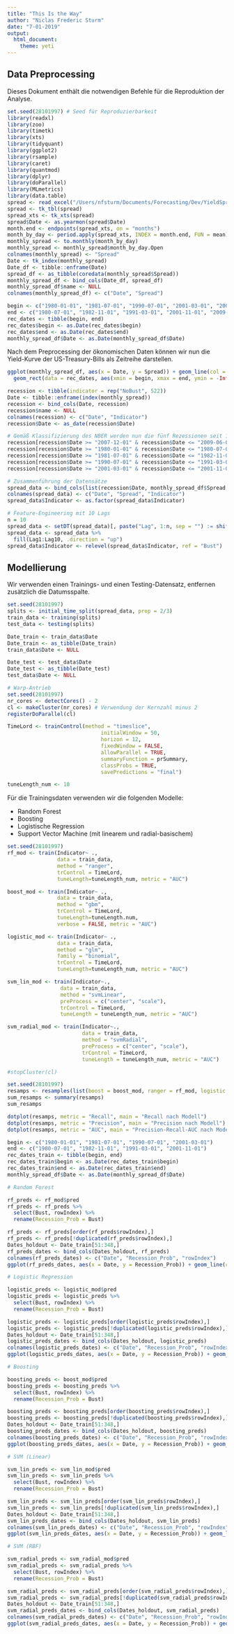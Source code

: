 ```yaml
---
title: "This Is the Way"
author: "Niclas Frederic Sturm"
date: "7-01-2019"
output:
  html_document:
    theme: yeti
---
```


## Data Preprocessing

Dieses Dokument enthält die notwendigen Befehle für die Reproduktion der Analyse. 

```r
set.seed(28101997) # Seed für Reproduzierbarkeit
library(readxl)
library(zoo)
library(timetk)
library(xts)
library(tidyquant)
library(ggplot2)
library(rsample)
library(caret)
library(quantmod)
library(dplyr)
library(doParallel)
library(MLmetrics)
library(data.table)
spread <- read_excel("/Users/nfsturm/Documents/Forecasting/Dev/YieldSpread.xls", range = "A12:B11353", col_names = c("Date", "Spread"))
spread <- tk_tbl(spread)
spread_xts <- tk_xts(spread)
spread$Date <- as.yearmon(spread$Date)
month.end <- endpoints(spread_xts, on = "months")
month_by_day <- period.apply(spread_xts, INDEX = month.end, FUN = mean)
monthly_spread <- to.monthly(month_by_day)
monthly_spread <- monthly_spread$month_by_day.Open
colnames(monthly_spread) <- "Spread"
Date <- tk_index(monthly_spread)
Date_df <- tibble::enframe(Date)
spread_df <- as_tibble(coredata(monthly_spread$Spread))
monthly_spread_df <- bind_cols(Date_df, spread_df)
monthly_spread_df$name <- NULL
colnames(monthly_spread_df) <- c("Date", "Spread")
```

```r
begin <- c("1980-01-01", "1981-07-01", "1990-07-01", "2001-03-01", "2007-12-01")
end <- c("1980-07-01", "1982-11-01", "1991-03-01", "2001-11-01", "2009-06-01")
rec_dates <- tibble(begin, end)
rec_dates$begin <- as.Date(rec_dates$begin)
rec_dates$end <- as.Date(rec_dates$end)
monthly_spread_df$Date <- as.Date(monthly_spread_df$Date)
```

Nach dem Preprocessing der ökonomischen Daten können wir nun die Yield-Kurve der US-Treasury-Bills als Zeitreihe darstellen.

```r
ggplot(monthly_spread_df, aes(x = Date, y = Spread)) + geom_line(col = "#4CA3DD") + theme_classic() + geom_hline(yintercept = 0) + theme(text = element_text(family = "Crimson", size = 12)) + labs(title = "Yield Spread von 1976 bis 2019", subtitle = "Monatlicher Durchschnitt (10-Year Maturity - 2-Year Maturity)", caption = "Quelle: FRED") + 
  geom_rect(data = rec_dates, aes(xmin = begin, xmax = end, ymin = -Inf, ymax = +Inf), alpha = 0.5, fill= "grey80", inherit.aes = FALSE)
```

```r
recession <- tibble(indicator = rep("NoBust", 522))
Date <- tibble::enframe(index(monthly_spread))
recession <- bind_cols(Date, recession)
recession$name <- NULL
colnames(recession) <- c("Date", "Indicator")
recession$Date <- as_date(recession$Date)

# Gemäß Klassifizierung des NBER werden nun die fünf Rezessionen seit 1975 eingetragen.
recession[recession$Date >= "2007-12-01" & recession$Date <= "2009-06-01",]$Indicator <- "Bust"
recession[recession$Date >= "1980-01-01" & recession$Date <= "1980-07-01",]$Indicator <- "Bust"
recession[recession$Date >= "1981-07-01" & recession$Date <= "1982-11-01",]$Indicator <- "Bust"
recession[recession$Date >= "1990-07-01" & recession$Date <= "1991-03-01",]$Indicator <- "Bust"
recession[recession$Date >= "2001-03-01" & recession$Date <= "2001-11-01",]$Indicator <- "Bust"

# Zusammenführung der Datensätze
spread_data <- bind_cols(list(recession$Date, monthly_spread_df$Spread, recession$Indicator))
colnames(spread_data) <- c("Date", "Spread", "Indicator")
spread_data$Indicator <- as.factor(spread_data$Indicator)

# Feature-Engineering mit 10 Lags
n = 10
spread_data <- setDT(spread_data)[, paste("Lag", 1:n, sep = "") := shift(Spread, 1:n)][]
spread_data <- spread_data %>%
  fill(Lag1:Lag10, .direction = "up")
spread_data$Indicator <- relevel(spread_data$Indicator, ref = "Bust")
```

## Modellierung

Wir verwenden einen Trainings- und einen Testing-Datensatz, entfernen zusätzlich die Datumsspalte. 

```r
set.seed(28101997)
splits <- initial_time_split(spread_data, prop = 2/3)
train_data <- training(splits)
test_data <- testing(splits)

Date_train <- train_data$Date
Date_train <- as_tibble(Date_train)
train_data$Date <- NULL

Date_test <- test_data$Date
Date_test <- as_tibble(Date_test)
test_data$Date <- NULL
```

```r
# Warp-Antrieb
set.seed(28101997)
nr_cores <- detectCores() - 2
cl <- makeCluster(nr_cores) # Verwendung der Kernzahl minus 2
registerDoParallel(cl)

TimeLord <- trainControl(method = "timeslice",
                              initialWindow = 50,
                              horizon = 12,
                              fixedWindow = FALSE,
                              allowParallel = TRUE,
                              summaryFunction = prSummary,
                              classProbs = TRUE,
                              savePredictions = "final")

tuneLength_num <- 10
```

Für die Trainingsdaten verwenden wir die folgenden Modelle:

* Random Forest
* Boosting
* Logistische Regression
* Support Vector Machine (mit linearem und radial-basischem)

```r
set.seed(28101997)
rf_mod <- train(Indicator~ .,
                data = train_data,
                method = "ranger",
                trControl = TimeLord,
                tuneLength=tuneLength_num, metric = "AUC")

boost_mod <- train(Indicator~ .,
                data = train_data,
                method = "gbm",
                trControl = TimeLord,
                tuneLength=tuneLength.num,
                verbose = FALSE, metric = "AUC")

logistic_mod <- train(Indicator~ .,
                data = train_data,
                method = "glm",
                family = "binomial",
                trControl = TimeLord,
                tuneLength=tuneLength_num, metric = "AUC")

svm_lin_mod <- train(Indicator~.,
                 data = train_data,
                 method = "svmLinear",
                 preProcess = c("center", "scale"),
                 trControl = TimeLord,
                 tuneLength = tuneLength_num, metric = "AUC")

svm_radial_mod <- train(Indicator~.,
                        data = train_data,
                        method = "svmRadial",
                        preProcess = c("center", "scale"),
                        trControl = TimeLord,
                        tuneLength = tuneLength_num, metric = "AUC")

#stopCluster(cl)
```

```r
set.seed(28101997)
resamps <- resamples(list(boost = boost_mod, ranger = rf_mod, logistic = logistic_mod, svm_lin = svm_lin_mod, svm_radial = svm_radial_mod))
sum_resamps <- summary(resamps)
sum_resamps
```

```r
dotplot(resamps, metric = "Recall", main = "Recall nach Modell")
dotplot(resamps, metric = "Precision", main = "Precision nach Modell")
dotplot(resamps, metric = "AUC", main = "Precision-Recall-AUC nach Modell")
```

```r
begin <- c("1980-01-01", "1981-07-01", "1990-07-01", "2001-03-01")
end <- c("1980-07-01", "1982-11-01", "1991-03-01", "2001-11-01")
rec_dates_train <- tibble(begin, end)
rec_dates_train$begin <- as.Date(rec_dates_train$begin)
rec_dates_train$end <- as.Date(rec_dates_train$end)
monthly_spread_df$Date <- as.Date(monthly_spread_df$Date)
```

```r
# Random Forest

rf_preds <- rf_mod$pred
rf_preds <- rf_preds %>%
  select(Bust, rowIndex) %>%
  rename(Recession_Prob = Bust)

rf_preds <- rf_preds[order(rf_preds$rowIndex),]
rf_preds <- rf_preds[!duplicated(rf_preds$rowIndex),]
Dates_holdout <- Date_train[51:348,]
rf_preds_dates <- bind_cols(Dates_holdout, rf_preds)
colnames(rf_preds_dates) <- c("Date", "Recession_Prob", "rowIndex")
ggplot(rf_preds_dates, aes(x = Date, y = Recession_Prob)) + geom_line(col = "#4CA3DD") + theme_classic() + theme(text = element_text(family = "Crimson", size = 12)) + geom_rect(data = rec_dates_train, aes(xmin = begin, xmax = end, ymin = -Inf, ymax = +Inf), alpha = 0.5, fill= "grey80", inherit.aes = FALSE)

# Logistic Regression

logistic_preds <- logistic_mod$pred
logistic_preds <- logistic_preds %>%
  select(Bust, rowIndex) %>%
  rename(Recession_Prob = Bust)

logistic_preds <- logistic_preds[order(logistic_preds$rowIndex),]
logistic_preds <- logistic_preds[!duplicated(logistic_preds$rowIndex),]
Dates_holdout <- Date_train[51:348,]
logistic_preds_dates <- bind_cols(Dates_holdout, logistic_preds)
colnames(logistic_preds_dates) <- c("Date", "Recession_Prob", "rowIndex")
ggplot(logistic_preds_dates, aes(x = Date, y = Recession_Prob)) + geom_line(col = "#4CA3DD") + theme_classic() + theme(text = element_text(family = "Crimson", size = 12)) + geom_rect(data = rec_dates_train, aes(xmin = begin, xmax = end, ymin = -Inf, ymax = +Inf), alpha = 0.5, fill= "grey80", inherit.aes = FALSE)

# Boosting

boosting_preds <- boost_mod$pred
boosting_preds <- boosting_preds %>%
  select(Bust, rowIndex) %>%
  rename(Recession_Prob = Bust)

boosting_preds <- boosting_preds[order(boosting_preds$rowIndex),]
boosting_preds <- boosting_preds[!duplicated(boosting_preds$rowIndex),]
Dates_holdout <- Date_train[51:348,]
boosting_preds_dates <- bind_cols(Dates_holdout, boosting_preds)
colnames(boosting_preds_dates) <- c("Date", "Recession_Prob", "rowIndex")
ggplot(boosting_preds_dates, aes(x = Date, y = Recession_Prob)) + geom_line(col = "#4CA3DD") + theme_classic() + theme(text = element_text(family = "Crimson", size = 12)) + geom_rect(data = rec_dates_train, aes(xmin = begin, xmax = end, ymin = -Inf, ymax = +Inf), alpha = 0.5, fill= "grey80", inherit.aes = FALSE)

# SVM (Linear)

svm_lin_preds <- svm_lin_mod$pred
svm_lin_preds <- svm_lin_preds %>%
  select(Bust, rowIndex) %>%
  rename(Recession_Prob = Bust)

svm_lin_preds <- svm_lin_preds[order(svm_lin_preds$rowIndex),]
svm_lin_preds <- svm_lin_preds[!duplicated(svm_lin_preds$rowIndex),]
Dates_holdout <- Date_train[51:348,]
svm_lin_preds_dates <- bind_cols(Dates_holdout, svm_lin_preds)
colnames(svm_lin_preds_dates) <- c("Date", "Recession_Prob", "rowIndex")
ggplot(svm_lin_preds_dates, aes(x = Date, y = Recession_Prob)) + geom_line(col = "#4CA3DD") + theme_classic() + theme(text = element_text(family = "Crimson", size = 12)) + geom_rect(data = rec_dates_train, aes(xmin = begin, xmax = end, ymin = -Inf, ymax = +Inf), alpha = 0.5, fill= "grey80", inherit.aes = FALSE)

# SVM (RBF)

svm_radial_preds <- svm_radial_mod$pred
svm_radial_preds <- svm_radial_preds %>%
  select(Bust, rowIndex) %>%
  rename(Recession_Prob = Bust)

svm_radial_preds <- svm_radial_preds[order(svm_radial_preds$rowIndex),]
svm_radial_preds <- svm_radial_preds[!duplicated(svm_radial_preds$rowIndex),]
Dates_holdout <- Date_train[51:348,]
svm_radial_preds_dates <- bind_cols(Dates_holdout, svm_radial_preds)
colnames(svm_radial_preds_dates) <- c("Date", "Recession_Prob", "rowIndex")
ggplot(svm_radial_preds_dates, aes(x = Date, y = Recession_Prob)) + geom_line(col = "#4CA3DD") + theme_classic() + theme(text = element_text(family = "Crimson", size = 12)) + geom_rect(data = rec_dates_train, aes(xmin = begin, xmax = end, ymin = -Inf, ymax = +Inf), alpha = 0.5, fill= "grey80", inherit.aes = FALSE)
```

